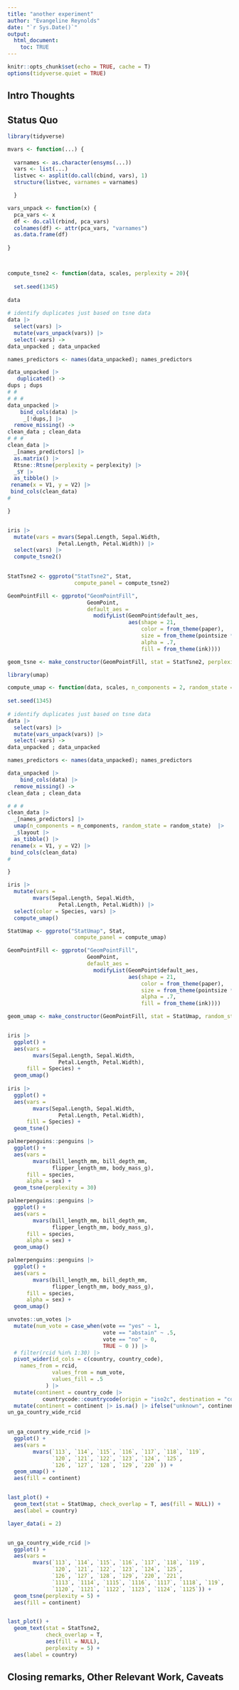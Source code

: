 ```yaml
---
title: "another experiment"
author: "Evangeline Reynolds"
date: "`r Sys.Date()`"
output: 
  html_document:
    toc: TRUE
---
```


```r
knitr::opts_chunk$set(echo = TRUE, cache = T)
options(tidyverse.quiet = TRUE)
```




## Intro Thoughts


## Status Quo

```r

library(tidyverse)

mvars <- function(...) {
  
  varnames <- as.character(ensyms(...))
  vars <- list(...)
  listvec <- asplit(do.call(cbind, vars), 1)
  structure(listvec, varnames = varnames)

  }

vars_unpack <- function(x) {
  pca_vars <- x
  df <- do.call(rbind, pca_vars)
  colnames(df) <- attr(pca_vars, "varnames")
  as.data.frame(df)
  
}



compute_tsne2 <- function(data, scales, perplexity = 20){
  
  set.seed(1345)
  
data  
  
# identify duplicates just based on tsne data
data |>
  select(vars) |>
  mutate(vars_unpack(vars)) |>
  select(-vars) ->
data_unpacked ; data_unpacked

names_predictors <- names(data_unpacked); names_predictors

data_unpacked |>
   duplicated() ->
dups ; dups
# #
# # #
data_unpacked |>
    bind_cols(data) |>
     _[!dups,] |> 
  remove_missing() ->
clean_data ; clean_data
# # # 
clean_data |>
  _[names_predictors] |>
  as.matrix() |>
  Rtsne::Rtsne(perplexity = perplexity) |>
  _$Y |>
  as_tibble() |>
 rename(x = V1, y = V2) |>
 bind_cols(clean_data)
#   

}


iris |> 
  mutate(vars = mvars(Sepal.Length, Sepal.Width, 
                Petal.Length, Petal.Width)) |>
  select(vars) |>
  compute_tsne2()
  

StatTsne2 <- ggproto("StatTsne2", Stat, 
                     compute_panel = compute_tsne2)

GeomPointFill <- ggproto("GeomPointFill", 
                         GeomPoint,
                         default_aes = 
                           modifyList(GeomPoint$default_aes, 
                                      aes(shape = 21, 
                                          color = from_theme(paper),
                                          size = from_theme(pointsize * 2.5),
                                          alpha = .7,
                                          fill = from_theme(ink))))

geom_tsne <- make_constructor(GeomPointFill, stat = StatTsne2, perplexity = 30)
```



```r
library(umap) 
```



```r
compute_umap <- function(data, scales, n_components = 2, random_state = 15){
  
set.seed(1345)
  
# identify duplicates just based on tsne data
data |>
  select(vars) |>
  mutate(vars_unpack(vars)) |>
  select(-vars) ->
data_unpacked ; data_unpacked

names_predictors <- names(data_unpacked); names_predictors

data_unpacked |>
    bind_cols(data) |>
  remove_missing() ->
clean_data ; clean_data

# # # 
clean_data |>
  _[names_predictors] |>
  umap(n_components = n_components, random_state = random_state)  |>
  _$layout |>
  as_tibble() |>
 rename(x = V1, y = V2) |>
 bind_cols(clean_data)
#   

}

iris |> 
  mutate(vars = 
        mvars(Sepal.Length, Sepal.Width, 
                Petal.Length, Petal.Width)) |>
  select(color = Species, vars) |>
  compute_umap()

StatUmap <- ggproto("StatUmap", Stat, 
                     compute_panel = compute_umap)

GeomPointFill <- ggproto("GeomPointFill", 
                         GeomPoint,
                         default_aes = 
                           modifyList(GeomPoint$default_aes, 
                                      aes(shape = 21, 
                                          color = from_theme(paper),
                                          size = from_theme(pointsize * 2.5),
                                          alpha = .7,
                                          fill = from_theme(ink))))

geom_umap <- make_constructor(GeomPointFill, stat = StatUmap, random_state = 15, n_components = 4)


iris |> 
  ggplot() + 
  aes(vars = 
        mvars(Sepal.Length, Sepal.Width, 
                Petal.Length, Petal.Width),
      fill = Species) + 
  geom_umap()
  
iris |> 
  ggplot() + 
  aes(vars = 
        mvars(Sepal.Length, Sepal.Width, 
                Petal.Length, Petal.Width),
      fill = Species) +
  geom_tsne()

palmerpenguins::penguins |> 
  ggplot() + 
  aes(vars = 
        mvars(bill_length_mm, bill_depth_mm, 
              flipper_length_mm, body_mass_g),
      fill = species,
      alpha = sex) +
  geom_tsne(perplexity = 30)

palmerpenguins::penguins |> 
  ggplot() + 
  aes(vars = 
        mvars(bill_length_mm, bill_depth_mm, 
              flipper_length_mm, body_mass_g),
      fill = species,
      alpha = sex) +
  geom_umap()

palmerpenguins::penguins |> 
  ggplot() + 
  aes(vars = 
        mvars(bill_length_mm, bill_depth_mm, 
              flipper_length_mm, body_mass_g),
      fill = species,
      alpha = sex) +
  geom_umap()

unvotes::un_votes |> 
  mutate(num_vote = case_when(vote == "yes" ~ 1,
                              vote == "abstain" ~ .5,
                              vote == "no" ~ 0,
                              TRUE ~ 0 )) |>
  # filter(rcid %in% 1:30) |>
  pivot_wider(id_cols = c(country, country_code),
    names_from = rcid, 
              values_from = num_vote,
              values_fill = .5
            ) |>
  mutate(continent = country_code |> 
           countrycode::countrycode(origin = "iso2c", destination = "continent")) |>
  mutate(continent = continent |> is.na() |> ifelse("unknown", continent)) ->
un_ga_country_wide_rcid
  

un_ga_country_wide_rcid |>
  ggplot() + 
  aes(vars = 
        mvars(`113`, `114`, `115`, `116`, `117`, `118`, `119`, 
              `120`, `121`, `122`, `123`, `124`, `125`, 
              `126`, `127`, `128`, `129`, `220` )) + 
  geom_umap() +
  aes(fill = continent)


last_plot() + 
  geom_text(stat = StatUmap, check_overlap = T, aes(fill = NULL)) +
  aes(label = country)

layer_data(i = 2)


un_ga_country_wide_rcid |>
  ggplot() + 
  aes(vars = 
        mvars(`113`, `114`, `115`, `116`, `117`, `118`, `119`, 
              `120`, `121`, `122`, `123`, `124`, `125`, 
              `126`, `127`, `128`, `129`, `220`, `221`,
              `1113`, `1114`, `1115`, `1116`, `1117`, `1118`, `119`, 
              `1120`, `1121`, `1122`, `1123`, `1124`, `1125`)) + 
  geom_tsne(perplexity = 5) +
  aes(fill = continent)


last_plot() + 
  geom_text(stat = StatTsne2, 
            check_overlap = T, 
            aes(fill = NULL), 
            perplexity = 5) +
  aes(label = country)

```





## Closing remarks, Other Relevant Work, Caveats

